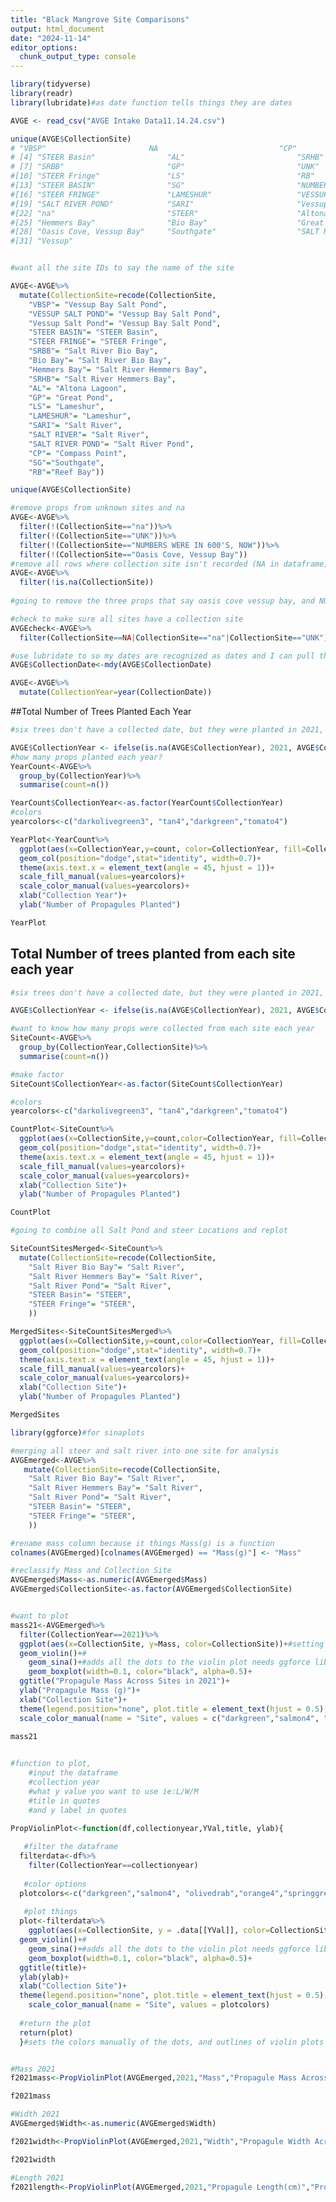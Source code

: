---
title: "Black Mangrove Site Comparisons"
output: html_document
date: "2024-11-14"
editor_options: 
  chunk_output_type: console
---


```{r setup, include=FALSE}
library(tidyverse)
library(readr)
library(lubridate)#as date function tells things they are dates

AVGE <- read_csv("AVGE Intake Data11.14.24.csv")

unique(AVGE$CollectionSite)
# "VBSP"                       NA                           "CP"                        
# [4] "STEER Basin"                "AL"                         "SRHB"                      
# [7] "SRBB"                       "GP"                         "UNK"                       
#[10] "STEER Fringe"               "LS"                         "RB"                        
#[13] "STEER BASIN"                "SG"                         "NUMBERS WERE IN 600'S, NOW"
#[16] "STEER FRINGE"               "LAMESHUR"                   "VESSUP SALT POND"          
#[19] "SALT RIVER POND"            "SARI"                       "Vessup Salt Pond"          
#[22] "na"                         "STEER"                      "Altona Lagoon"             
#[25] "Hemmers Bay"                "Bio Bay"                    "Great Pond"                
#[28] "Oasis Cove, Vessup Bay"     "Southgate"                  "SALT RIVER"                
#[31] "Vessup" 


#want all the site IDs to say the name of the site

AVGE<-AVGE%>%
  mutate(CollectionSite=recode(CollectionSite,
    "VBSP"= "Vessup Bay Salt Pond",
    "VESSUP SALT POND"= "Vessup Bay Salt Pond",
    "Vessup Salt Pond"= "Vessup Bay Salt Pond",
    "STEER BASIN"= "STEER Basin",
    "STEER FRINGE"= "STEER Fringe",
    "SRBB"= "Salt River Bio Bay",
    "Bio Bay"= "Salt River Bio Bay",
    "Hemmers Bay"= "Salt River Hemmers Bay",
    "SRHB"= "Salt River Hemmers Bay",
    "AL"= "Altona Lagoon",
    "GP"= "Great Pond",
    "LS"= "Lameshur",
    "LAMESHUR"= "Lameshur",
    "SARI"= "Salt River",
    "SALT RIVER"= "Salt River",
    "SALT RIVER POND"= "Salt River Pond",
    "CP"= "Compass Point",
    "SG"="Southgate",
    "RB"="Reef Bay"))

unique(AVGE$CollectionSite)

#remove props from unknown sites and na
AVGE<-AVGE%>%
  filter(!(CollectionSite=="na"))%>%
  filter(!(CollectionSite=="UNK"))%>%
  filter(!(CollectionSite=="NUMBERS WERE IN 600'S, NOW"))%>%
  filter(!(CollectionSite=="Oasis Cove, Vessup Bay"))
#remove all rows where collection site isn't recorded (NA in dataframe)
AVGE<-AVGE%>%
  filter(!is.na(CollectionSite))
  
#going to remove the three props that say oasis cove vessup bay, and NUMBERS WERE IN 600'S, NOW

#check to make sure all sites have a collection site
AVGEcheck<-AVGE%>%
  filter(CollectionSite==NA|CollectionSite=="na"|CollectionSite=="UNK")

#use lubridate to so my dates are recognized as dates and I can pull the year out
AVGE$CollectionDate<-mdy(AVGE$CollectionDate)

AVGE<-AVGE%>%
  mutate(CollectionYear=year(CollectionDate))
```


##Total Number of Trees Planted Each Year
```{r Visualize Number of Trees Planted Each Year}

#six trees don't have a collected date, but they were planted in 2021, going to change collection year to 2021

AVGE$CollectionYear <- ifelse(is.na(AVGE$CollectionYear), 2021, AVGE$CollectionYear)
#how many props planted each year?
YearCount<-AVGE%>%
  group_by(CollectionYear)%>%
  summarise(count=n())

YearCount$CollectionYear<-as.factor(YearCount$CollectionYear)
#colors
yearcolors<-c("darkolivegreen3", "tan4","darkgreen","tomato4")

YearPlot<-YearCount%>%
  ggplot(aes(x=CollectionYear,y=count, color=CollectionYear, fill=CollectionYear))+
  geom_col(position="dodge",stat="identity", width=0.7)+
  theme(axis.text.x = element_text(angle = 45, hjust = 1))+
  scale_fill_manual(values=yearcolors)+
  scale_color_manual(values=yearcolors)+
  xlab("Collection Year")+
  ylab("Number of Propagules Planted")

YearPlot

```



## Total Number of trees planted from each site each year
```{r Visualizations}

#six trees don't have a collected date, but they were planted in 2021, going to change collection year to 2021

AVGE$CollectionYear <- ifelse(is.na(AVGE$CollectionYear), 2021, AVGE$CollectionYear)

#want to know how many props were collected from each site each year
SiteCount<-AVGE%>%
  group_by(CollectionYear,CollectionSite)%>%
  summarise(count=n())

#make factor
SiteCount$CollectionYear<-as.factor(SiteCount$CollectionYear)

#colors
yearcolors<-c("darkolivegreen3", "tan4","darkgreen","tomato4")

CountPlot<-SiteCount%>%
  ggplot(aes(x=CollectionSite,y=count,color=CollectionYear, fill=CollectionYear))+
  geom_col(position="dodge",stat="identity", width=0.7)+
  theme(axis.text.x = element_text(angle = 45, hjust = 1))+
  scale_fill_manual(values=yearcolors)+
  scale_color_manual(values=yearcolors)+
  xlab("Collection Site")+
  ylab("Number of Propagules Planted")

CountPlot

#going to combine all Salt Pond and steer Locations and replot 

SiteCountSitesMerged<-SiteCount%>%
  mutate(CollectionSite=recode(CollectionSite,
    "Salt River Bio Bay"= "Salt River",
    "Salt River Hemmers Bay"= "Salt River",
    "Salt River Pond"= "Salt River",
    "STEER Basin"= "STEER",
    "STEER Fringe"= "STEER",
    ))

MergedSites<-SiteCountSitesMerged%>%
  ggplot(aes(x=CollectionSite,y=count,color=CollectionYear, fill=CollectionYear))+
  geom_col(position="dodge",stat="identity", width=0.7)+
  theme(axis.text.x = element_text(angle = 45, hjust = 1))+
  scale_fill_manual(values=yearcolors)+
  scale_color_manual(values=yearcolors)+
  xlab("Collection Site")+
  ylab("Number of Propagules Planted")

MergedSites


```

```{r}
library(ggforce)#for sinaplots

#merging all steer and salt river into one site for analysis
AVGEmerged<-AVGE%>%
   mutate(CollectionSite=recode(CollectionSite,
    "Salt River Bio Bay"= "Salt River",
    "Salt River Hemmers Bay"= "Salt River",
    "Salt River Pond"= "Salt River",
    "STEER Basin"= "STEER",
    "STEER Fringe"= "STEER",
    ))

#rename mass column because it things Mass(g) is a function
colnames(AVGEmerged)[colnames(AVGEmerged) == "Mass(g)"] <- "Mass"

#reclassify Mass and Collection Site
AVGEmerged$Mass<-as.numeric(AVGEmerged$Mass)
AVGEmerged$CollectionSite<-as.factor(AVGEmerged$CollectionSite)


#want to plot
mass21<-AVGEmerged%>%
  filter(CollectionYear==2021)%>%
  ggplot(aes(x=CollectionSite, y=Mass, color=CollectionSite))+#setting my x and y values,
  geom_violin()+#
    geom_sina()+#adds all the dots to the violin plot needs ggforce library
    geom_boxplot(width=0.1, color="black", alpha=0.5)+
  ggtitle("Propagule Mass Across Sites in 2021")+
  ylab("Propagule Mass (g)")+
  xlab("Collection Site")+
  theme(legend.position="none", plot.title = element_text(hjust = 0.5), panel.background =   element_rect(fill = "white", colour = "grey50"))+#no legend, centered title, no background
  scale_color_manual(name = "Site", values = c("darkgreen","salmon4", "olivedrab","orange4","springgreen4","chartreuse4"))#sets the colors manually of the dots, and outlines of violin plots

mass21
  


```



```{r}
#function to plot, 
    #input the dataframe
    #collection year
    #what y value you want to use ie:L/W/M
    #title in quotes
    #and y label in quotes

PropViolinPlot<-function(df,collectionyear,YVal,title, ylab){
 
   #filter the dataframe
  filterdata<-df%>%
    filter(CollectionYear==collectionyear)
 
   #color options
  plotcolors<-c("darkgreen","salmon4", "olivedrab","orange4","springgreen4","goldenrod4")
 
   #plot things
  plot<-filterdata%>%
    ggplot(aes(x=CollectionSite, y = .data[[YVal]], color=CollectionSite))+#setting my x and y values, 
  geom_violin()+#
    geom_sina()+#adds all the dots to the violin plot needs ggforce library
    geom_boxplot(width=0.1, color="black", alpha=0.5)+
  ggtitle(title)+
  ylab(ylab)+
  xlab("Collection Site")+
  theme(legend.position="none", plot.title = element_text(hjust = 0.5), panel.background = element_rect(fill = "white", colour = "grey50"))+#no legend, centered title, no background
    scale_color_manual(name = "Site", values = plotcolors)
  
  #return the plot
  return(plot)
  }#sets the colors manually of the dots, and outlines of violin plots


#Mass 2021
f2021mass<-PropViolinPlot(AVGEmerged,2021,"Mass","Propagule Mass Across Sites in 2021","Propagule Mass (g)")

f2021mass

#Width 2021
AVGEmerged$Width<-as.numeric(AVGEmerged$Width)

f2021width<-PropViolinPlot(AVGEmerged,2021,"Width","Propagule Width Across Sites in 2021","Propagule Width (cm)")

f2021width

#Length 2021
f2021length<-PropViolinPlot(AVGEmerged,2021,"Propagule Length(cm)","Propagule Length Across Sites in 2021","Propagule Length (cm)")

```

